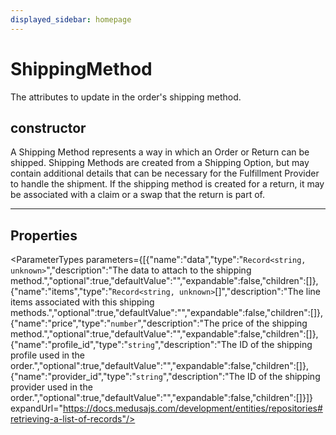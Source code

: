 ```yaml
---
displayed_sidebar: homepage
---
```



# ShippingMethod

The attributes to update in the order's shipping method.

## constructor

A Shipping Method represents a way in which an Order or Return can be shipped. Shipping Methods are created from a Shipping Option, but may contain additional details that can be necessary for the Fulfillment Provider to handle the shipment. If the shipping method is created for a return, it may be associated with a claim or a swap that the return is part of.

___

## Properties

<ParameterTypes parameters={[{"name":"data","type":"`Record<string, unknown>`","description":"The data to attach to the shipping method.","optional":true,"defaultValue":"","expandable":false,"children":[]},{"name":"items","type":"`Record<string, unknown>`[]","description":"The line items associated with this shipping methods.","optional":true,"defaultValue":"","expandable":false,"children":[]},{"name":"price","type":"`number`","description":"The price of the shipping method.","optional":true,"defaultValue":"","expandable":false,"children":[]},{"name":"profile_id","type":"`string`","description":"The ID of the shipping profile used in the order.","optional":true,"defaultValue":"","expandable":false,"children":[]},{"name":"provider_id","type":"`string`","description":"The ID of the shipping provider used in the order.","optional":true,"defaultValue":"","expandable":false,"children":[]}]} expandUrl="https://docs.medusajs.com/development/entities/repositories#retrieving-a-list-of-records"/>
